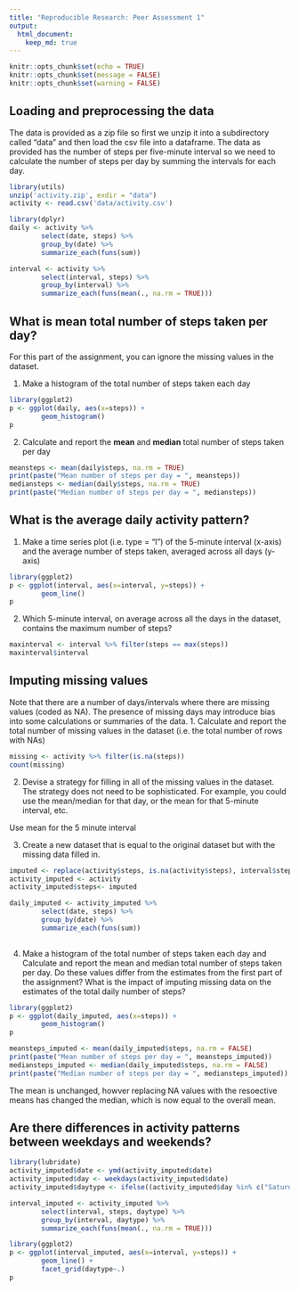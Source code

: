 ```yaml
---
title: "Reproducible Research: Peer Assessment 1"
output: 
  html_document:
    keep_md: true
---
```


```r
knitr::opts_chunk$set(echo = TRUE)
knitr::opts_chunk$set(message = FALSE)
knitr::opts_chunk$set(warning = FALSE)
```

## Loading and preprocessing the data

The data is provided as a zip file so first we unzip it into a subdirectory called "data" and then load the csv file into a dataframe. The data as provided has the number of steps per five-minute interval so we need to calculate the number of steps per day by summing the intervals for each day.

```r
library(utils)
unzip('activity.zip', exdir = "data")
activity <- read.csv('data/activity.csv')

library(dplyr)
daily <- activity %>% 
        select(date, steps) %>%
        group_by(date) %>%
        summarize_each(funs(sum))

interval <- activity %>% 
        select(interval, steps) %>%
        group_by(interval) %>%
        summarize_each(funs(mean(., na.rm = TRUE)))
```



## What is mean total number of steps taken per day?

For this part of the assignment, you can ignore the missing values in
the dataset.

1. Make a histogram of the total number of steps taken each day

```r
library(ggplot2)
p <- ggplot(daily, aes(x=steps)) +
        geom_histogram()
p
```


2. Calculate and report the **mean** and **median** total number of steps taken per day

```r
meansteps <- mean(daily$steps, na.rm = TRUE)
print(paste("Mean number of steps per day = ", meansteps))
mediansteps <- median(daily$steps, na.rm = TRUE)
print(paste("Median number of steps per day = ", mediansteps))
```


## What is the average daily activity pattern?

1. Make a time series plot (i.e. type = "l") of the 5-minute interval (x-axis)
and the average number of steps taken, averaged across all days (y-axis)

```r
library(ggplot2)
p <- ggplot(interval, aes(x=interval, y=steps)) +
        geom_line()
p
```

2. Which 5-minute interval, on average across all the days in the dataset,
contains the maximum number of steps?

```r
maxinterval <- interval %>% filter(steps == max(steps))
maxinterval$interval
```



## Imputing missing values

Note that there are a number of days/intervals where there are missing values
(coded as NA). The presence of missing days may introduce bias into some
calculations or summaries of the data.
1. Calculate and report the total number of missing values in the dataset
(i.e. the total number of rows with NAs)

```r
missing <- activity %>% filter(is.na(steps))
count(missing)
```


2. Devise a strategy for filling in all of the missing values in the dataset. The
strategy does not need to be sophisticated. For example, you could use
the mean/median for that day, or the mean for that 5-minute interval, etc.

Use mean for the 5 minute interval

3. Create a new dataset that is equal to the original dataset but with the
missing data filled in.

```r
imputed <- replace(activity$steps, is.na(activity$steps), interval$steps)
activity_imputed <- activity
activity_imputed$steps<- imputed

daily_imputed <- activity_imputed %>% 
        select(date, steps) %>%
        group_by(date) %>%
        summarize_each(funs(sum))
        
```


4. Make a histogram of the total number of steps taken each day and Calculate
and report the mean and median total number of steps taken per day. Do
these values differ from the estimates from the first part of the assignment?
What is the impact of imputing missing data on the estimates of the total
daily number of steps?

```r
library(ggplot2)
p <- ggplot(daily_imputed, aes(x=steps)) +
        geom_histogram()
p
```

```r
meansteps_imputed <- mean(daily_imputed$steps, na.rm = FALSE)
print(paste("Mean number of steps per day = ", meansteps_imputed))
mediansteps_imputed <- median(daily_imputed$steps, na.rm = FALSE)
print(paste("Median number of steps per day = ", mediansteps_imputed))
```

The mean is unchanged, howver replacing NA values with the resoective means has changed the median, which is now equal to the overall mean.

## Are there differences in activity patterns between weekdays and weekends?

``` r
library(lubridate)
activity_imputed$date <- ymd(activity_imputed$date)
activity_imputed$day <- weekdays(activity_imputed$date)
activity_imputed$daytype <- ifelse((activity_imputed$day %in% c("Saturday", "Sunday")), "weekend", "weekday")

interval_imputed <- activity_imputed %>% 
        select(interval, steps, daytype) %>%
        group_by(interval, daytype) %>%
        summarize_each(funs(mean(., na.rm = TRUE)))
```


```r
library(ggplot2)
p <- ggplot(interval_imputed, aes(x=interval, y=steps)) +
        geom_line() +
        facet_grid(daytype~.)
p
```